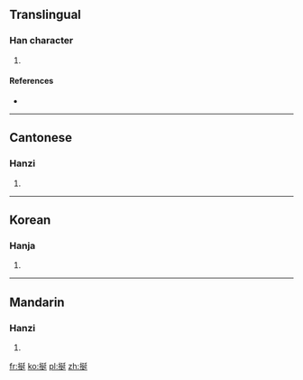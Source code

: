 ==Translingual==

===Han character===
{{Han char|rn=64|rad=手|as=07|sn=10|four=5204<sub>1</sub>|canj=手弓大一 (QNKM)|ids=⿰[[扌]][[延]]}}

# {{defn|Han|sort=手07}}

====References====
* {{Han ref|kx=0432.050|dkj=12107|dj=0781.140|hdz=31871.060|uh=633B|ud=25403|bh=D57D|bd=54653}}

----

==Cantonese==

===Hanzi===
{{yue-hanzi|jyut=[[saan1]]|y=saan1}}

# {{defn|lang=yue|sort=手07}}

----

==Korean==

===Hanja===
{{ko-hanja|hangeul=연|eumhun=|rv=yeon|mr=yŏn|y=yen}}

# {{defn|lang=ko|sort=手07}}

----

==Mandarin==

===Hanzi===
{{cmn-hanzi|pin=[[shān]] ([[shan1]])|wg=shan<sup>1</sup>}}

# {{defn|lang=cmn|sort=手07}}

[[fr:挻]]
[[ko:挻]]
[[pl:挻]]
[[zh:挻]]